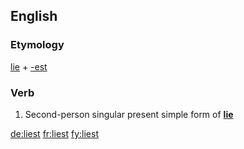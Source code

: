 ==English==

===Etymology===
[[lie]] + [[-est]]

===Verb===
{{infl|en|verb form}}

# {{archaic}} Second-person singular present simple form of '''[[lie]]'''

[[de:liest]]
[[fr:liest]]
[[fy:liest]]